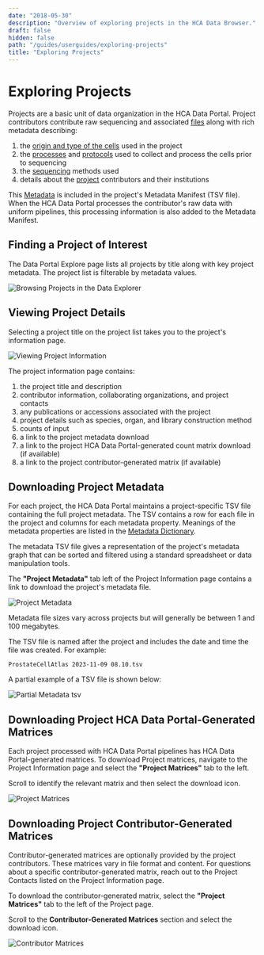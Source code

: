 ```yaml
---
date: "2018-05-30"
description: "Overview of exploring projects in the HCA Data Browser."
draft: false
hidden: false
path: "/guides/userguides/exploring-projects"
title: "Exploring Projects"
---
```


# Exploring Projects

Projects are a basic unit of data organization in the HCA Data Portal. Project contributors contribute
raw sequencing and associated [files](/metadata/dictionary/file/sequence_file) along with rich metadata describing:

1. the [origin and type of the cells](/metadata/dictionary/biomaterial/cell_line) used in the project
1. the [processes](/metadata/dictionary/process/analysis_process)
   and [protocols](/metadata/dictionary/protocol/aggregate_generation_protocol) used to collect and process the cells
   prior to sequencing
1. the [sequencing](/metadata/dictionary/protocol/sequencing_protocol) methods used
1. details about the [project](/metadata/dictionary/project/project) contributors and their institutions

This [Metadata](/metadata/dictionary/process/analysis_process) is included in the project's Metadata Manifest (TSV
file). When the HCA Data Portal processes the contributor's raw data with uniform pipelines, this processing information
is also
added to the Metadata Manifest.

## Finding a Project of Interest

The Data Portal Explore page lists all projects by title along with key project metadata. The project list is filterable
by metadata values.

![Browsing Projects in the Data Explorer](/hca-bio-networks/guides/explore_dcp.png)

## Viewing Project Details

Selecting a project title on the project list takes you to the project's information page.

![Viewing Project Information](/hca-bio-networks/guides/project_information.png)

The project information page contains:

1. the project title and description
1. contributor information, collaborating organizations, and project contacts
1. any publications or accessions associated with the project
1. project details such as species, organ, and library construction method
1. counts of input
1. a link to the project metadata download
1. a link to the project HCA Data Portal-generated count matrix download (if available)
1. a link to the project contributor-generated matrix (if available)

## Downloading Project Metadata

For each project, the HCA Data Portal maintains a project-specific TSV file containing the full project metadata. The
TSV contains a
row for each file in the project and columns for each metadata property. Meanings of the metadata properties are listed
in the [Metadata Dictionary](/metadata).

The metadata TSV file gives a representation of the project's metadata graph that can be sorted and filtered using a
standard spreadsheet or data manipulation tools.

The **"Project Metadata"** tab left of the Project Information page contains a link to download the project's metadata
file.

![Project Metadata](/hca-bio-networks/guides/project_metadata.png)

Metadata file sizes vary across projects but will generally be between 1 and 100 megabytes.

The TSV file is named after the project and includes the date and time the file was created. For example:

```
ProstateCellAtlas 2023-11-09 08.10.tsv
```

A partial example of a TSV file is shown below:

![Partial Metadata tsv](/hca-bio-networks/guides/metadata_tsv.png)

## Downloading Project HCA Data Portal-Generated Matrices

Each project processed with HCA Data Portal pipelines has HCA Data Portal-generated matrices. To download Project
matrices, navigate
to the
Project Information page and select the **"Project Matrices"** tab to the left.

Scroll to identify the relevant matrix and then select the download icon.

![Project Matrices](/hca-bio-networks/guides/dcp_generated_matrices.png)

## Downloading Project Contributor-Generated Matrices

Contributor-generated matrices are optionally provided by the project contributors. These matrices vary in file format
and content. For questions about a specific contributor-generated matrix, reach out to the Project Contacts listed on
the Project Information page.

To download the contributor-generated matrix, select the **"Project Matrices"** tab to the left of the Project page.

Scroll to the **Contributor-Generated Matrices** section and select the download icon.

![Contributor Matrices](/hca-bio-networks/guides/contributor_matrices.png)
